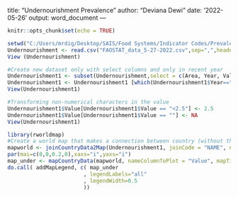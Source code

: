 title: "Undernourishment Prevalence"
author: "Deviana Dewi"
date: '2022-05-26'
output: word_document
---

```{r setup, include=FALSE}
knitr::opts_chunk$set(echo = TRUE)
```

```{r}
setwd("C:/Users/mrdig/Desktop/SAIS/Food Systems/Indicator Codes/Prevalence of Undernourishment")
Undernourishment <- read.csv("FAOSTAT_data_5-27-2022.csv",sep=",",header = TRUE)
View (Undernourishment)
```

```{r}
#Create new dataset only with select columns and only in recent year 
Undernourishment1 <- subset(Undernourishment,select = c(Area, Year, Value))
Undernourishment1 <- Undernourishment1 [which(Undernourishment1$Year=="2018-2020"),]
View(Undernourishment1)
```

```{r}
#Transforming non-numerical characters in the value  
Undernourishment1$Value[Undernourishment1$Value == "<2.5"] <- 2.5
Undernourishment1$Value[Undernourishment1$Value == ""] <- NA
View(Undernourishment1)
```


```{r}
library(rworldmap)
#Create a world map that makes a connection between country (without the code so it will be "NAME") and the column country_name 
mapworld <- joinCountryData2Map(Undernourishment1, joinCode = "NAME", nameJoinColumn = "Area")
par(mai=c(0,0,0.2,0),xaxs="i",yaxs="i")
map_under <- mapCountryData(mapworld, nameColumnToPlot = "Value", mapTitle = "Prevalence of Undernourishment (%), 3-Year Average 2018-2020", colourPalette = c("#e0f3db","#ccebc5","#a8ddb5","#7bccc4","#4eb3d3","#2b8cbe","#0868ac","#084081"), oceanCol = "gray", missingCountryCol = 'white',addLegend=FALSE) 
do.call( addMapLegend, c( map_under
                        , legendLabels="all"
                        , legendWidth=0.5
                        ))
``` 
